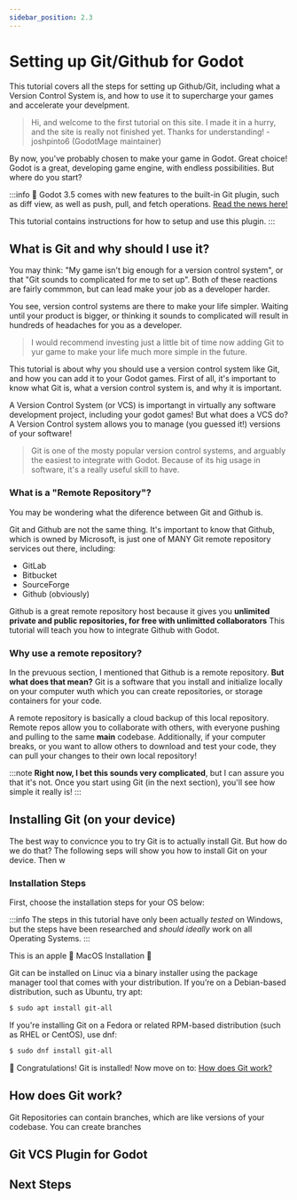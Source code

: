 ```yaml
---
sidebar_position: 2.3
---
```



# Setting up Git/Github for Godot
This tutorial covers all the steps for setting up Github/Git, including what a Version Control System is, and how to use it to supercharge your games and accelerate your develpment.

> Hi, and welcome to the first tutorial on this site. I made it in a hurry, and the site is really not finished yet. Thanks for understanding! 
-joshpinto6 (GodotMage maintainer)

By now, you've probably chosen to make your game in Godot. Great choice! Godot is a great, developing game engine, with endless possibilities. But where do you start?

:::info 
🎉 Godot 3.5 comes with new features to the built-in Git plugin, such as diff view, as well as push, pull, and fetch operations. [Read the news here!](https://godotengine.org/article/godot-3-5-cant-stop-wont-stop) 

This tutorial contains instructions for how to setup and use this plugin.
:::
<!-- 
## What's covered:
- [What is Git and why should I use it?](#what-is-git-and-why-should-i-use-it)
- How do I install Git?
- How does Git Work?
- Using Git VCS Plugin in Godot!
- Using Remote Repositories -->

## What is Git and why should I use it?
You may think: "My game isn't big enough for a version control system", or that "Git sounds to complicated for me to set up". Both of these reactions are fairly commmon, but can lead make your job as a developer harder.

You see, version control systems are there to make your life simpler. Waiting until your product is bigger, or thinking it sounds to complicated will result in hundreds of headaches for you as a developer. 

>I would recommend investing just a little bit of time now adding Git to yur game to make your life much more simple in the future.

This tutorial is about why you should use a version control system like Git, and how you can add it to your Godot games. First of all, it's important to know what Git is, what a version control system is, and why it is important.

A Version Control System (or VCS) is importangt in virtually any software development project, including your godot games! But what does a VCS do? A Version Control system allows you to manage (you guessed it!) versions of your software! 

> Git is one of the mosty popular version control systems, and arguably the easiest to integrate with Godot. Because of its hig usage in software, it's a really useful skill to have.

### What is a "Remote Repository"?
You may be wondering what the diference between Git and Github is. 

Git and Github are not the same thing. It's important to know that Github, which is owned by Microsoft, is just one of MANY Git remote repository services out there, including:
- GitLab
- Bitbucket
- SourceForge
- Github (obviously)

Github is a great remote repository host because it gives you **unlimited private and public repositories, for free with unlimitted collaborators** This tutorial will teach you how to integrate Github with Godot.

### Why use a remote repository?

In the prevuous section, I mentioned that Github is a remote repository. **But what does that mean?** Git is a software that you install and initialize locally on your computer wuth which you can create repositories, or storage containers for your code. 

A remote repository is basically a cloud backup of this local repository. Remote repos allow you to collaborate with others, with everyone pushing and pulling to the same **main** codebase. Additionally, if your computer breaks, or you want to allow others to download and test your code, they can pull your changes to their own local repository! 

:::note
**Right now, I bet this sounds very complicated**, but I can assure you that it's not. Once you start using Git (in the next section), you'll see how simple it really is!
::: 

## Installing Git (on your device)
The best way to convicnce you to try Git is to actually install Git. But how do we do that? The following seps will show you how to install Git on your device. Then w

### Installation Steps

First, choose the installation steps for your OS below:

:::info
The steps in this tutorial have only been actually _tested_ on Windows, but the steps have been researched and _should ideally_ work on all Operating Systems.
:::

<Tabs>
  <TabItem value="apple" label="Windows" default>
    This is an apple 🍎
  </TabItem>
  <TabItem value="orange" label="MacOS">
    MacOS Installation 🍊
  </TabItem>
  <TabItem value="banana" label="Linux">

  Git can be installed on Linuc via a binary installer using the package manager tool that comes with your distribution. If you’re on a Debian-based distribution, such as Ubuntu, try apt:

  ```sh
  $ sudo apt install git-all
  ```

   If you're installing Git on a Fedora or related RPM-based distribution (such as RHEL or CentOS), use dnf:

  ```sh
  $ sudo dnf install git-all
  ```

  🎉 Congratulations! Git is installed! Now move on to: [How does Git work?](#how-does-git-work)
  </TabItem>
</Tabs>


## How does Git work?
Git Repositories can contain branches, which are like versions of your codebase. You can create branches

## Git VCS Plugin for Godot

## Next Steps
